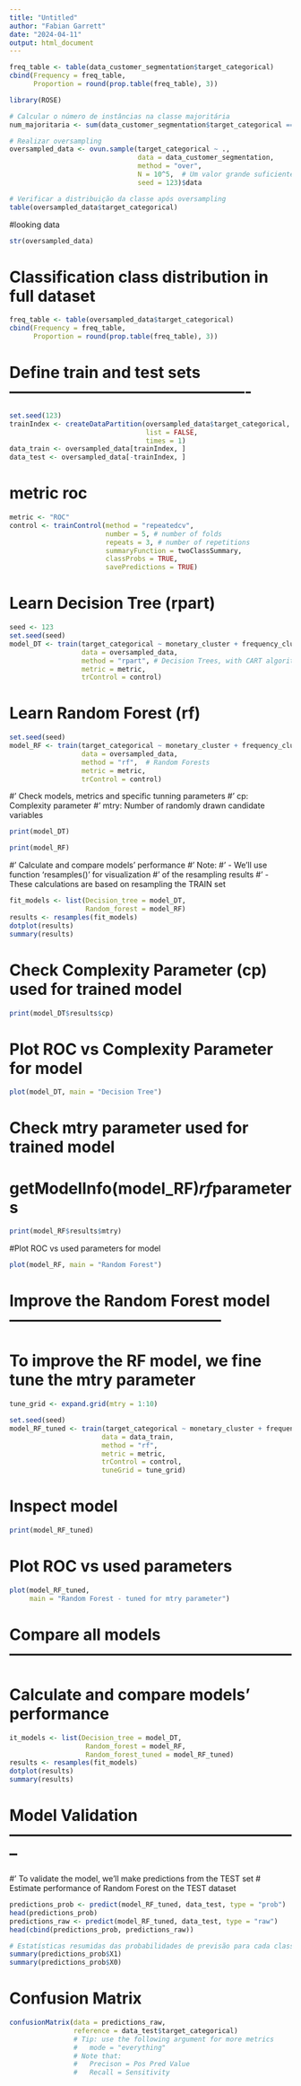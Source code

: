 ```yaml
---
title: "Untitled"
author: "Fabian Garrett"
date: "2024-04-11"
output: html_document
---
```


```r
freq_table <- table(data_customer_segmentation$target_categorical)
cbind(Frequency = freq_table,
      Proportion = round(prop.table(freq_table), 3))
```
```r
library(ROSE)

# Calcular o número de instâncias na classe majoritária
num_majoritaria <- sum(data_customer_segmentation$target_categorical == "non.buyer")

# Realizar oversampling
oversampled_data <- ovun.sample(target_categorical ~ ., 
                                data = data_customer_segmentation, 
                                method = "over", 
                                N = 10^5,  # Um valor grande suficiente
                                seed = 123)$data

# Verificar a distribuição da classe após oversampling
table(oversampled_data$target_categorical)

```
#looking data
```r
str(oversampled_data)
```

# Classification class distribution in full dataset
```r
freq_table <- table(oversampled_data$target_categorical)
cbind(Frequency = freq_table,
      Proportion = round(prop.table(freq_table), 3))
```
# Define train and test sets ----------------------------------------------
```r
set.seed(123) 
trainIndex <- createDataPartition(oversampled_data$target_categorical, p = .8, 
                                  list = FALSE, 
                                  times = 1)
data_train <- oversampled_data[trainIndex, ]
data_test <- oversampled_data[-trainIndex, ]

```


# metric roc
```r
metric <- "ROC"
control <- trainControl(method = "repeatedcv",
                        number = 5, # number of folds
                        repeats = 3, # number of repetitions
                        summaryFunction = twoClassSummary,
                        classProbs = TRUE,
                        savePredictions = TRUE)
```
# Learn Decision Tree (rpart)
```r
seed <- 123
set.seed(seed)
model_DT <- train(target_categorical ~ monetary_cluster + frequency_cluster + recency_cluster ,
                  data = oversampled_data,
                  method = "rpart", # Decision Trees, with CART algorithm
                  metric = metric,
                  trControl = control)
```
# Learn Random Forest (rf)
```r
set.seed(seed)
model_RF <- train(target_categorical ~ monetary_cluster + frequency_cluster + recency_cluster ,
                  data = oversampled_data,
                  method = "rf",  # Random Forests
                  metric = metric,
                  trControl = control)
```
#' Check models, metrics and specific tunning parameters
#'   cp: Complexity parameter
#'   mtry: Number of randomly drawn candidate variables
```r
print(model_DT)
```
```r
print(model_RF)
```
#' Calculate and compare models' performance
#' Note:
#'   - We'll use function 'resamples()' for visualization
#'     of the resampling results
#'   - These calculations are based on resampling the TRAIN set

```r
fit_models <- list(Decision_tree = model_DT, 
                   Random_forest = model_RF)
results <- resamples(fit_models) 
dotplot(results)
summary(results)
```
# Check Complexity Parameter (cp) used for trained model
```r
print(model_DT$results$cp)
```
# Plot ROC vs Complexity Parameter for model
```r
plot(model_DT, main = "Decision Tree")
```
# Check mtry parameter used for trained model
# getModelInfo(model_RF)$rf$parameters
```r
print(model_RF$results$mtry)
```
#Plot ROC vs used parameters for model
```r
plot(model_RF, main = "Random Forest")
```

# Improve the Random Forest model -----------------------------------------
# To improve the RF model, we fine tune the mtry parameter
```r
tune_grid <- expand.grid(mtry = 1:10)

set.seed(seed)
model_RF_tuned <- train(target_categorical ~ monetary_cluster + frequency_cluster + recency_cluster ,
                       data = data_train,
                       method = "rf",
                       metric = metric,
                       trControl = control,
                       tuneGrid = tune_grid)
```
# Inspect model
```r
print(model_RF_tuned)
```
# Plot ROC vs used parameters
```r
plot(model_RF_tuned,
     main = "Random Forest - tuned for mtry parameter")
```
# Compare all models ------------------------------------------------------
# Calculate and compare models' performance
```r
it_models <- list(Decision_tree = model_DT, 
                   Random_forest = model_RF,
                   Random_forest_tuned = model_RF_tuned)
results <- resamples(fit_models)
dotplot(results)
summary(results)
```
# Model Validation --------------------------------------------------------
#' To validate the model, we'll make predictions from the TEST set
# Estimate performance of Random Forest on the TEST dataset
```r
predictions_prob <- predict(model_RF_tuned, data_test, type = "prob")
head(predictions_prob)
predictions_raw <- predict(model_RF_tuned, data_test, type = "raw")
head(cbind(predictions_prob, predictions_raw))
```



```r
# Estatísticas resumidas das probabilidades de previsão para cada classe
summary(predictions_prob$X1)
summary(predictions_prob$X0)

```

# Confusion Matrix
```r
confusionMatrix(data = predictions_raw,
                reference = data_test$target_categorical)
                # Tip: use the following argument for more metrics
                #   mode = "everything"
                # Note that:
                #   Precison = Pos Pred Value
                #   Recall = Sensitivity
```





